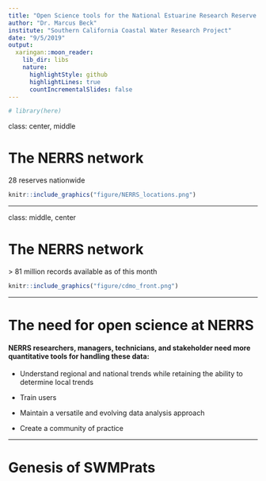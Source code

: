 ```yaml
---
title: "Open Science tools for the National Estuarine Research Reserve System"
author: "Dr. Marcus Beck"
institute: "Southern California Coastal Water Research Project"
date: "9/5/2019"
output:
  xaringan::moon_reader:
    lib_dir: libs
    nature:
      highlightStyle: github
      highlightLines: true
      countIncrementalSlides: false
---
```


```r
# library(here)
```

class: center, middle

# The NERRS network

28 reserves nationwide 

```r
knitr::include_graphics("figure/NERRS_locations.png")
```

---

class: middle, center

# The NERRS network

\> 81 million records available as of this month

```r
knitr::include_graphics("figure/cdmo_front.png")
```

---

# The need for open science at NERRS

#### NERRS researchers, managers, technicians, and stakeholder need more quantitative tools for handling these data: 

* Understand regional and national trends while retaining the ability to determine local trends

* Train users

* Maintain a versatile and evolving data analysis approach

* Create a community of practice

---

# Genesis of SWMPrats


